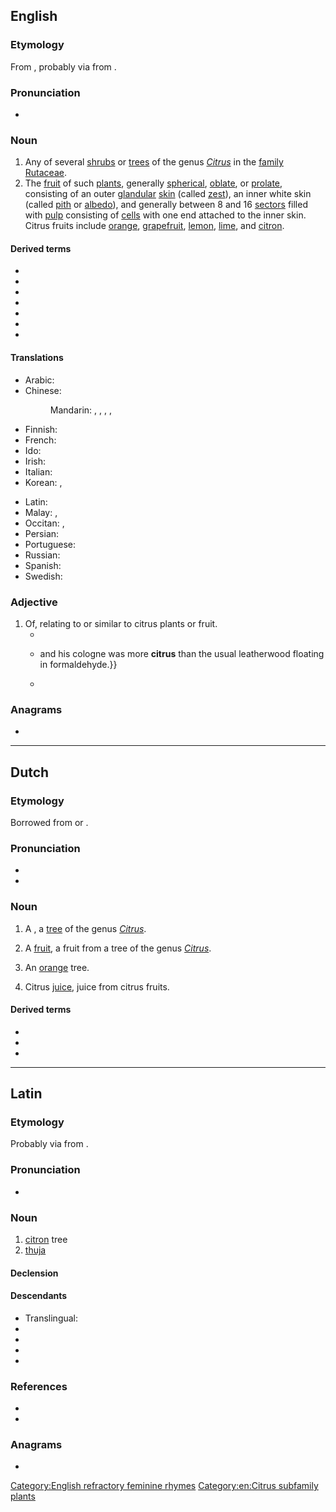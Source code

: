 {{also|Citrus}}
==English==
{{wikipedia}}

===Etymology===
From {{bor|en|la|citrus|t=citron tree, thuja}}, probably via {{der|en|ett|-}} from {{der|en|grc|κέδρος}}.

===Pronunciation===
* {{IPA|en|/ˈsɪ.tɹəs/}}

===Noun===
{{en-noun}}

# Any of several [[shrub]]s or [[tree]]s of the genus ''[[Citrus]]'' in the [[family]] [[Rutaceae]].
# The [[fruit]] of such [[plant]]s, generally [[spherical]], [[oblate]], or [[prolate]], consisting of an outer [[glandular]] [[skin]] (called [[zest]]), an inner white skin (called [[pith]] or [[albedo]]), and generally between 8 and 16 [[sector]]s filled with [[pulp]] consisting of [[cell]]s with one end attached to the inner skin. Citrus fruits include [[orange]], [[grapefruit]], [[lemon]], [[lime]], and [[citron]].

====Derived terms====
* {{l|en|citral}}
* {{l|en|citrantin}}
* {{l|en|citric acid}}
* {{l|en|citropten}}
* {{l|en|citrusin}}
* {{l|en|Citrus County}}
* {{l|en|citrus fruit}}

====Translations====
{{trans-top|shrub or tree}}
* Arabic: {{t-needed|ar}}
* Chinese:
*: Mandarin: {{t+|cmn|柑橘|tr=gānjú|sc=Hani}}, {{t|cmn|柑橘屬|sc=Hani}}, {{t|cmn|柑橘属|tr=gānjúshǔ|sc=Hani}}, {{t+|cmn|柑橘類|sc=Hani}}, {{t+|cmn|柑橘类|tr=gānjúlèi|sc=Hani}}
* Finnish: {{t+|fi|sitruspuu}}
* French: {{t+|fr|citrus|d|m}}
* Ido: {{t+|io|citruso}}
* Irish: {{t|ga|crann citris|m}}
* Italian: {{t+|it|agrume|m}}
* Korean: {{t|ko|감귤류}}, {{t|ko|시트러스}}
{{trans-mid}}
* Latin: {{t|la|citrus|f}}
* Malay: {{t|ms|sitrus}}, {{t|ms|limau}}
* Occitan: {{t|oc|agrum|m}}, {{t|oc|agrume|m}}
* Persian: {{t|fa|بادرنگ|tr=bâdrang}}
* Portuguese: {{t+|pt|citro|m}}
* Russian: {{t+|ru|ци́трус|m}}
* Spanish: {{t+|es|cítrico|m}}
* Swedish: {{t|sv|citrusträd|n}}
{{trans-bottom}}

{{trans-see|fruit|citrus fruit}}

===Adjective===
{{rfv|en}}
{{en-adj|-}}

# Of, relating to or similar to citrus plants or fruit.
#* {{quote-book|en|title=Wisconsin's Best Breweries and Brewpubs| author=Robin Shepard| year=2001| page=61| passage=Its nose is very '''citrus''' and fruity.}}
#* {{quote-book|en|title=The Virgin's Guide to Mexico: A Novel| page=176| author=Eric Martin| year=2007| passage={{...}} and his cologne was more '''citrus''' than the usual leatherwood floating in formaldehyde.}}
#* {{quote-book|en|title=The Perfect Scent: A Year Inside the Perfume Industry in Paris and New York| author=Chandler Burr|·year=2008| passage=The problem with AG2 is that it's too citrus.}}

===Anagrams===
* {{anagrams|en|a=cirstu|Curtis|rictus|rustic}}

[[Category:English refractory feminine rhymes]]
[[Category:en:Citrus subfamily plants]]

----

==Dutch==

===Etymology===
Borrowed from {{bor|nl|mul|Citrus}} or {{bor|nl|la|citrus}}.

===Pronunciation===
* {{IPA|nl|/ˈsi.trʏs/}}
* {{hyphenation|nl|ci|trus}}

===Noun===
{{nl-noun|f|-en|-}}

# A {{l|en|citrus}}, a [[tree]] of the genus ''[[Citrus]]''.
#: {{syn|nl|citrusboom}}
# A {{l|en|citrus}} [[fruit]], a fruit from a tree of the genus ''[[Citrus]]''.
#: {{syn|nl|citrusvrucht}}
# {{lb|nl|Suriname}} An [[orange]] tree.
#: {{syn|nl|appelsienboom|sinaasappelboom}}
# {{lb|nl|uncountable|rare}} Citrus [[juice]], juice from citrus fruits.

====Derived terms====
* {{l|nl|citrusboom}}
* {{l|nl|citruspers}}
* {{l|nl|citrusvrucht}}

----

==Latin==

===Etymology===
Probably via {{bor|la|ett|-}} from {{der|la|grc|κέδρος}}.

===Pronunciation===
* {{la-IPA|citrus}}

===Noun===
{{la-noun|citrus<2>|g=f}}

# [[citron]] tree
# [[thuja]]

====Declension====
{{la-ndecl|citrus<2>}}

====Descendants====
* Translingual: ''{{ll|mul|Citrus}}''
* {{desc|fr|citron}}
* {{desc|en|citrine}}
* {{desc|it|cedro}}
* {{desc|pms|sitron}}

===References===
* {{R:L&S}}
* {{R:du Cange}}

===Anagrams===
* {{anagrams|la|rictus}}

{{topics|la|Citrus subfamily plants}}